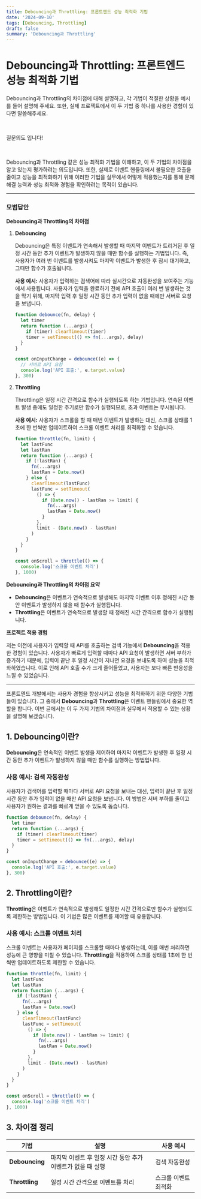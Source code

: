 ```yaml
---
title: Debouncing과 Throttling: 프론트엔드 성능 최적화 기법
date: '2024-09-10'
tags: [Debouncing, Throttling]
draft: false
summary: 'Debouncing과 Throttling'
---
```


# Debouncing과 Throttling: 프론트엔드 성능 최적화 기법

Debouncing과 Throttling의 차이점에 대해 설명하고, 각 기법이 적절한 상황을 예시를 들어 설명해 주세요. 또한, 실제 프로젝트에서 이 두 기법 중 하나를 사용한 경험이 있다면 말씀해주세요.

​

질문의도 입니다!

​

Debouncing과 Throttling 같은 성능 최적화 기법을 이해하고, 이 두 기법의 차이점을 알고 있는지 평가하려는 의도입니다. 또한, 실제로 이벤트 핸들링에서 불필요한 호출을 줄이고 성능을 최적화하기 위해 이러한 기법을 실무에서 어떻게 적용했는지를 통해 문제 해결 능력과 성능 최적화 경험을 확인하려는 목적이 있습니다.

---

### 모범답안

**Debouncing과 Throttling의 차이점**

1. **Debouncing**

   Debouncing은 특정 이벤트가 연속해서 발생할 때 마지막 이벤트가 트리거된 후 일정 시간 동안 추가 이벤트가 발생하지 않을 때만 함수를 실행하는 기법입니다. 즉, 사용자가 여러 번 이벤트를 발생시켜도 마지막 이벤트가 발생한 후 잠시 대기하고, 그때만 함수가 호출됩니다.

   **사용 예시:** 사용자가 입력하는 검색어에 따라 실시간으로 자동완성을 보여주는 기능에서 사용됩니다. 사용자가 입력을 완료하기 전에 API 호출이 여러 번 발생하는 것을 막기 위해, 마지막 입력 후 일정 시간 동안 추가 입력이 없을 때에만 서버로 요청을 보냅니다.

   ```jsx
   function debounce(fn, delay) {
     let timer
     return function (...args) {
       if (timer) clearTimeout(timer)
       timer = setTimeout(() => fn(...args), delay)
     }
   }

   const onInputChange = debounce((e) => {
     // 서버로 API 요청
     console.log('API 호출:', e.target.value)
   }, 300)
   ```

2. **Throttling**

   Throttling은 일정 시간 간격으로 함수가 실행되도록 하는 기법입니다. 연속된 이벤트 발생 중에도 일정한 주기로만 함수가 실행되므로, 초과 이벤트는 무시됩니다.

   **사용 예시:** 사용자가 스크롤을 할 때 매번 이벤트가 발생하는 대신, 스크롤 상태를 1초에 한 번씩만 업데이트하여 스크롤 이벤트 처리를 최적화할 수 있습니다.

   ```jsx
   function throttle(fn, limit) {
     let lastFunc
     let lastRan
     return function (...args) {
       if (!lastRan) {
         fn(...args)
         lastRan = Date.now()
       } else {
         clearTimeout(lastFunc)
         lastFunc = setTimeout(
           () => {
             if (Date.now() - lastRan >= limit) {
               fn(...args)
               lastRan = Date.now()
             }
           },
           limit - (Date.now() - lastRan)
         )
       }
     }
   }

   const onScroll = throttle(() => {
     console.log('스크롤 이벤트 처리')
   }, 1000)
   ```

**Debouncing과 Throttling의 차이점 요약**

- **Debouncing**은 이벤트가 연속적으로 발생해도 마지막 이벤트 이후 정해진 시간 동안 이벤트가 발생하지 않을 때 함수가 실행됩니다.
- **Throttling**은 이벤트가 연속적으로 발생할 때 정해진 시간 간격으로 함수가 실행됩니다.

**프로젝트 적용 경험**

저는 이전에 사용자가 입력할 때 API를 호출하는 검색 기능에서 **Debouncing**을 적용한 경험이 있습니다. 사용자가 빠르게 입력할 때마다 API 요청이 발생하면 서버 부하가 증가하기 때문에, 입력이 끝난 후 일정 시간이 지나면 요청을 보내도록 하여 성능을 최적화하였습니다. 이로 인해 API 호출 수가 크게 줄어들었고, 사용자는 보다 빠른 반응성을 느낄 수 있었습니다.

---

프론트엔드 개발에서는 사용자 경험을 향상시키고 성능을 최적화하기 위한 다양한 기법들이 있습니다. 그 중에서 **Debouncing**과 **Throttling**은 이벤트 핸들링에서 중요한 역할을 합니다. 이번 글에서는 이 두 가지 기법의 차이점과 실무에서 적용할 수 있는 상황을 설명해 보겠습니다.

## 1. Debouncing이란?

**Debouncing**은 연속적인 이벤트 발생을 제어하여 마지막 이벤트가 발생한 후 일정 시간 동안 추가 이벤트가 발생하지 않을 때만 함수를 실행하는 방법입니다.

### 사용 예시: 검색 자동완성

사용자가 검색어를 입력할 때마다 서버로 API 요청을 보내는 대신, 입력이 끝난 후 일정 시간 동안 추가 입력이 없을 때만 API 요청을 보냅니다. 이 방법은 서버 부하를 줄이고 사용자가 원하는 결과를 빠르게 얻을 수 있도록 돕습니다.

```jsx
function debounce(fn, delay) {
  let timer
  return function (...args) {
    if (timer) clearTimeout(timer)
    timer = setTimeout(() => fn(...args), delay)
  }
}

const onInputChange = debounce((e) => {
  console.log('API 호출:', e.target.value)
}, 300)
```

## 2. Throttling이란?

**Throttling**은 이벤트가 연속적으로 발생해도 일정한 시간 간격으로만 함수가 실행되도록 제한하는 방법입니다. 이 기법은 많은 이벤트를 제어할 때 유용합니다.

### 사용 예시: 스크롤 이벤트 처리

스크롤 이벤트는 사용자가 페이지를 스크롤할 때마다 발생하는데, 이를 매번 처리하면 성능에 큰 영향을 미칠 수 있습니다. **Throttling**을 적용하여 스크롤 상태를 1초에 한 번씩만 업데이트하도록 제한할 수 있습니다.

```jsx
function throttle(fn, limit) {
  let lastFunc
  let lastRan
  return function (...args) {
    if (!lastRan) {
      fn(...args)
      lastRan = Date.now()
    } else {
      clearTimeout(lastFunc)
      lastFunc = setTimeout(
        () => {
          if (Date.now() - lastRan >= limit) {
            fn(...args)
            lastRan = Date.now()
          }
        },
        limit - (Date.now() - lastRan)
      )
    }
  }
}

const onScroll = throttle(() => {
  console.log('스크롤 이벤트 처리')
}, 1000)
```

## 3. 차이점 정리

| 기법           | 설명                                                       | 사용 예시            |
| -------------- | ---------------------------------------------------------- | -------------------- |
| **Debouncing** | 마지막 이벤트 후 일정 시간 동안 추가 이벤트가 없을 때 실행 | 검색 자동완성        |
| **Throttling** | 일정 시간 간격으로 이벤트를 처리                           | 스크롤 이벤트 최적화 |
